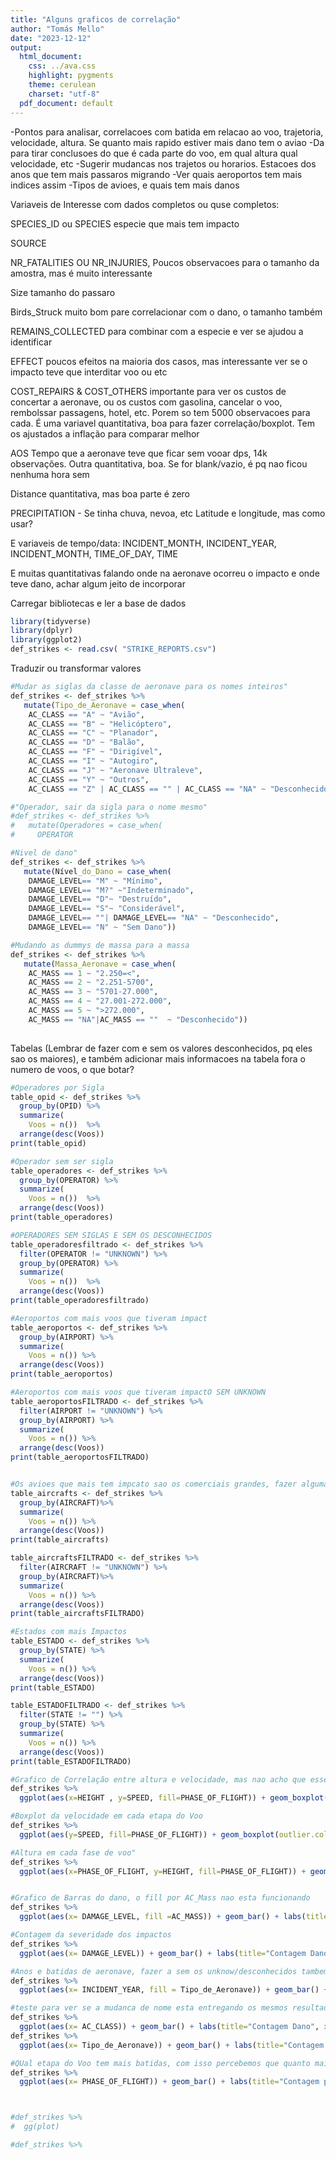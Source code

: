 ---
title: "Alguns graficos de correlação"
author: "Tomás Mello"
date: "2023-12-12"
output:
  html_document:
    css: ../ava.css
    highlight: pygments
    theme: cerulean
    charset: "utf-8"
  pdf_document: default
---
-Pontos para analisar, correlacoes com batida em relacao ao voo, trajetoria, velocidade, altura. Se quanto mais rapido estiver mais dano tem o aviao
-Da para tirar conclusoes do que é cada parte do voo, em qual altura qual velocidade, etc
-Sugerir mudancas nos trajetos ou horarios. Estacoes dos anos que tem mais passaros migrando
-Ver quais aeroportos tem mais indices assim
-Tipos de avioes, e quais tem mais danos

Variaveis de Interesse com dados completos ou quse completos:

SPECIES_ID ou SPECIES especie que mais tem impacto

SOURCE

NR_FATALITIES OU NR_INJURIES, Poucos observacoes para o tamanho da amostra, mas é muito interessante

Size tamanho do passaro

Birds_Struck muito bom pare correlacionar com o dano, o tamanho também

REMAINS_COLLECTED para combinar com a especie e ver se ajudou a identificar

EFFECT poucos efeitos na maioria dos casos, mas interessante ver se o impacto teve que interditar voo ou etc

COST_REPAIRS & COST_OTHERS importante para ver os custos de concertar a aeronave, ou os custos com gasolina, cancelar o voo, rembolssar passagens, hotel, etc. Porem so tem 5000 observacoes para cada. É uma variavel quantitativa, boa para fazer correlação/boxplot. Tem os ajustados a inflação para 
comparar melhor

AOS Tempo que a aeronave teve que ficar sem vooar dps, 14k observações. Outra quantitativa, boa. Se for blank/vazio, é pq nao ficou nenhuma hora sem

Distance quantitativa, mas boa parte é zero

PRECIPITATION - Se tinha chuva, nevoa, etc
Latitude e longitude, mas como usar?

E variaveis de tempo/data: INCIDENT_MONTH, INCIDENT_YEAR, INCIDENT_MONTH, TIME_OF_DAY, TIME

E muitas quantitativas falando onde na aeronave ocorreu o impacto e onde teve dano, achar algum jeito de incorporar


Carregar bibliotecas e ler a base de dados
```{r message=FALSE, warning=FALSE}
library(tidyverse)
library(dplyr)
library(ggplot2)
def_strikes <- read.csv( "STRIKE_REPORTS.csv")
```

Traduzir ou transformar valores
```{r}
#Mudar as siglas da classe de aeronave para os nomes inteiros"
def_strikes <- def_strikes %>%
   mutate(Tipo_de_Aeronave = case_when(
    AC_CLASS == "A" ~ "Avião",
    AC_CLASS == "B" ~ "Helicóptero",
    AC_CLASS == "C" ~ "Planador",
    AC_CLASS == "D" ~ "Balão",
    AC_CLASS == "F" ~ "Dirigível",
    AC_CLASS == "I" ~ "Autogiro",
    AC_CLASS == "J" ~ "Aeronave Ultraleve",
    AC_CLASS == "Y" ~ "Outros",
    AC_CLASS == "Z" | AC_CLASS == "" | AC_CLASS == "NA" ~ "Desconhecido"))

#"Operador, sair da sigla para o nome mesmo"
#def_strikes <- def_strikes %>%
#   mutate(Operadores = case_when(
#     OPERATOR

#Nivel de dano"
def_strikes <- def_strikes %>%
   mutate(Nível_do_Dano = case_when(
    DAMAGE_LEVEL== "M" ~ "Mínimo",
    DAMAGE_LEVEL== "M?" ~"Indeterminado",
    DAMAGE_LEVEL== "D"~ "Destruído",
    DAMAGE_LEVEL== "S"~ "Considerável",
    DAMAGE_LEVEL== ""| DAMAGE_LEVEL== "NA" ~ "Desconhecido",
    DAMAGE_LEVEL== "N" ~ "Sem Dano"))

#Mudando as dummys de massa para a massa
def_strikes <- def_strikes %>%
   mutate(Massa_Aeronave = case_when(
    AC_MASS == 1 ~ "2.250=<",
    AC_MASS == 2 ~ "2.251-5700",
    AC_MASS == 3 ~ "5701-27.000",
    AC_MASS == 4 ~ "27.001-272.000",
    AC_MASS == 5 ~ ">272.000",
    AC_MASS == "NA"|AC_MASS == ""  ~ "Desconhecido"))
    
```

Tabelas (Lembrar de fazer com e sem os valores desconhecidos, pq eles sao os maiores), e também adicionar mais informacoes na tabela fora o numero de voos, o que botar?
```{r}
#Operadores por Sigla
table_opid <- def_strikes %>%
  group_by(OPID) %>%
  summarize(
    Voos = n())  %>%
  arrange(desc(Voos))
print(table_opid)

#Operador sem ser sigla
table_operadores <- def_strikes %>%
  group_by(OPERATOR) %>%
  summarize(
    Voos = n())  %>%
  arrange(desc(Voos))
print(table_operadores)

#OPERADORES SEM SIGLAS E SEM OS DESCONHECIDOS
table_operadoresfiltrado <- def_strikes %>%
  filter(OPERATOR != "UNKNOWN") %>%
  group_by(OPERATOR) %>%
  summarize(
    Voos = n())  %>%
  arrange(desc(Voos))
print(table_operadoresfiltrado)

#Aeroportos com mais voos que tiveram impact
table_aeroportos <- def_strikes %>%
  group_by(AIRPORT) %>%
  summarize(
    Voos = n()) %>%
  arrange(desc(Voos))
print(table_aeroportos)

#Aeroportos com mais voos que tiveram impactO SEM UNKNOWN
table_aeroportosFILTRADO <- def_strikes %>%
  filter(AIRPORT != "UNKNOWN") %>%
  group_by(AIRPORT) %>%
  summarize(
    Voos = n()) %>%
  arrange(desc(Voos))
print(table_aeroportosFILTRADO)


#Os avioes que mais tem impcato sao os comerciais grandes, fazer alguma analise de correlação com o dano, porque acho que eles nao tem muitos danos
table_aircrafts <- def_strikes %>%
  group_by(AIRCRAFT)%>%
  summarize(
    Voos = n()) %>%
  arrange(desc(Voos))
print(table_aircrafts)

table_aircraftsFILTRADO <- def_strikes %>%
  filter(AIRCRAFT != "UNKNOWN") %>%
  group_by(AIRCRAFT)%>%
  summarize(
    Voos = n()) %>%
  arrange(desc(Voos))
print(table_aircraftsFILTRADO)

#Estados com mais Impactos
table_ESTADO <- def_strikes %>%
  group_by(STATE) %>%
  summarize(
    Voos = n()) %>%
  arrange(desc(Voos))
print(table_ESTADO)

table_ESTADOFILTRADO <- def_strikes %>%
  filter(STATE != "") %>%
  group_by(STATE) %>%
  summarize(
    Voos = n()) %>%
  arrange(desc(Voos))
print(table_ESTADOFILTRADO)
```

```{r, fig.width =10}
#Grafico de Correlação entre altura e velocidade, mas nao acho que esse seja bom, pois são duas variaveis quantitativas
def_strikes %>%
  ggplot(aes(x=HEIGHT , y=SPEED, fill=PHASE_OF_FLIGHT)) + geom_boxplot(outlier.color = "red", outlier.size = 2, outlier.fill="red") + labs(title = "Correlação Altura x Velocidade", x="Altura", y="Velocidade", fill="Fase do Voo")

#Boxplot da velocidade em cada etapa do Voo
def_strikes %>%
  ggplot(aes(y=SPEED, fill=PHASE_OF_FLIGHT)) + geom_boxplot(outlier.color = "red", outlier.size = 2, outlier.fill="red") + labs(title = "Velocidade em cada Etapa do Voo", y="Velocidade", fill="Fase do Voo")

#Altura em cada fase de voo"
def_strikes %>%
  ggplot(aes(x=PHASE_OF_FLIGHT, y=HEIGHT, fill=PHASE_OF_FLIGHT)) + geom_boxplot(outlier.color = "red", outlier.size = 2, outlier.fill="red") + labs(title = "Altura em cada Etapa do Voo", y="Altura", x = "Fase de Voo")


#Grafico de Barras do dano, o fill por AC_Mass nao esta funcionando
def_strikes %>%
  ggplot(aes(x= DAMAGE_LEVEL, fill =AC_MASS)) + geom_bar() + labs(title="Contagem Dano", x="Severidade", y="Ocorrencias")

#Contagem da severidade dos impactos
def_strikes %>%
  ggplot(aes(x= DAMAGE_LEVEL)) + geom_bar() + labs(title="Contagem Dano", x="Severidade", y="Ocorrencias")

#Anos e batidas de aeronave, fazer a sem os unknow/desconhecidos tambem mais para frente
def_strikes %>%
  ggplot(aes(x= INCIDENT_YEAR, fill = Tipo_de_Aeronave)) + geom_bar() + labs(title="Strikes por Ano", x="Severidade", y="Ocorrencias", fill="Tipos de Aeronave")

#teste para ver se a mudanca de nome esta entregando os mesmos resultados para a contagem de ocorrencias com cada tipo de aeronave
def_strikes %>%
  ggplot(aes(x= AC_CLASS)) + geom_bar() + labs(title="Contagem Dano", x="Tipo", y="Ocorrencias")
def_strikes %>%
  ggplot(aes(x= Tipo_de_Aeronave)) + geom_bar() + labs(title="Contagem Dano", x="Tipo", y="Ocorrencias")

#QUal etapa do Voo tem mais batidas, com isso percebemos que quanto mais baixo mais bate, o que é logico, porque as avez nao voam super alto
def_strikes %>%
  ggplot(aes(x= PHASE_OF_FLIGHT)) + geom_bar() + labs(title="Contagem por Etapa", x="Etapa", y="Ocorrencias")



#def_strikes %>%
#  gg(plot)

#def_strikes %>%
  
```
